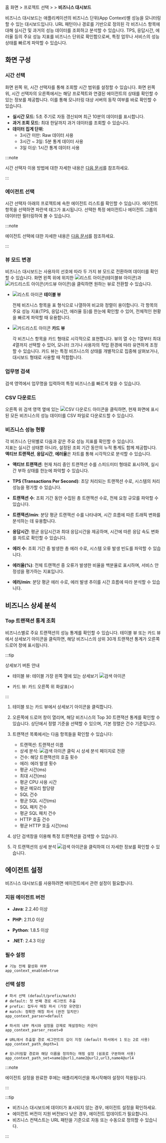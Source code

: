 홈 화면 &gt; 프로젝트 선택 &gt; <Cmdname sid="dashboard" className="uitext" /> &gt; **비즈니스 대시보드**

비즈니스 대시보드는 애플리케이션의 비즈니스 단위(App Context)별 성능을 모니터링할 수 있는 대시보드입니다.
URL 패턴이나 경로를 기반으로 정의된 각 비즈니스 항목에 대해 실시간 및 과거의 성능 데이터를 조회하고 분석할 수 있습니다.
TPS, 응답시간, 에러율 등의 주요 성능 지표를 비즈니스 단위로 확인함으로써, 특정 업무나 서비스의 성능 상태를 빠르게 파악할 수 있습니다.

## 화면 구성

<ImgLang img='apm-dashboard-business.png' desc='비즈니스 대시보드' />

### 시간 선택

화면 왼쪽 위, 시간 선택자를 통해 조회할 시간 범위를 설정할 수 있습니다.
화면 왼쪽 위, 시간 선택자의 오른쪽에서는 해당 프로젝트와 연결된 에이전트의 상태를 확인할 수 있는 정보를 제공합니다. 이를 통해 모니터링 대상 서버의 동작 여부를 바로 확인할 수 있습니다.


- **실시간 모드**: 5초 주기로 자동 갱신되며 최근 10분의 데이터를 표시합니다.
- **과거 조회 모드**: 최대 한달까지 과거 데이터를 조회할 수 있습니다.
- **데이터 집계 단위**:
    - 3시간 미만: Raw 데이터 사용
    - 3시간 ~ 3일: 5분 통계 데이터 사용
    - 3일 이상: 1시간 통계 데이터 사용

:::note

시간 선택자 이용 방법에 대한 자세한 내용은 [다음 문서](usage-ui#timeselector)를 참조하세요.

:::

### 에이전트 선택

시간 선택자 아래의 프로젝트에 속한 에이전트 리스트를 확인할 수 있습니다. 
에이전트 항목을 선택하면 파란색 태그가 표시됩니다. 선택한 특정 에이전트나 에이전트 그룹의 데이터만 필터링하여 볼 수 있습니다.

:::note

에이전트 선택에 대한 자세한 내용은 [다음 문서](dashboard#select-agent)를 참조하세요.

:::

### 뷰 모드 변경

비즈니스 대시보드는 사용자의 선호에 따라 두 가지 뷰 모드로 전환하여 데이터를 확인할 수 있습니다. 
화면 왼쪽 위에 위치한 ![리스트 아이콘](/img/ic-list.svg)(테이블뷰 아이콘)과 ![카드리스트 아이콘](/img/ic-card-list.svg)(카드뷰 아이콘)을 클릭하면 원하는 뷰로 전환할 수 있습니다.

* ![리스트 아이콘](/img/ic-list.svg) **테이블 뷰**

    전체 비즈니스 항목을 표 형식으로 나열하여 비교와 정렬이 용이합니다.
    각 항목의 주요 성능 지표(TPS, 응답시간, 에러율 등)를 한눈에 확인할 수 있어, 전체적인 현황을 빠르게 파악할 때 유용합니다.

* ![카드리스트 아이콘](/img/ic-card-list.svg) **카드 뷰**

    각 비즈니스 항목을 카드 형태로 시각적으로 표현합니다.
    뷰의 열 수는 1열부터 최대 4열까지 선택할 수 있어, 모니터 크기나 사용자의 작업 환경에 따라 유연하게 조정할 수 있습니다.
    카드 뷰는 특정 비즈니스의 상태를 개별적으로 집중해 살펴보거나, 대시보드 형태로 사용할 때 적합합니다.


### 업무명 검색

검색 영역에서 업무명을 입력하여 특정 비즈니스를 빠르게 찾을 수 있습니다.

### CSV 다운로드

오른쪽 위 검색 영역 옆에 있는 ![CSV 다운로드 아이콘](/img/ic-csv-download-ms.svg)을 클릭하면, 현재 화면에 표시된 모든 비즈니스의 성능 데이터를 CSV 파일로 다운로드할 수 있습니다.

### 비즈니스 성능 현황

각 비즈니스 단위별로 다음과 같은 주요 성능 지표를 확인할 수 있습니다.  
지표는 실시간 상태뿐 아니라, 설정된 조회 기간 동안의 누적 통계도 함께 제공합니다.  
**액티브 트랜잭션**, **응답시간**, **에러율**은 차트를 통해 시각적으로 분석할 수 있습니다.

- **액티브 트랜잭션**: 현재 처리 중인 트랜잭션 수를 스피드미터 형태로 표시하여, 실시간 부하 상태를 한눈에 파악할 수 있습니다.

- **TPS (Transactions Per Second)**: 초당 처리되는 트랜잭션 수로, 시스템의 처리 성능을 평가할 수 있습니다.

- **트랜잭션 수**: 조회 기간 동안 수집된 총 트랜잭션 수로, 전체 요청 규모를 파악할 수 있습니다.

- **트랜잭션/min**: 분당 평균 트랜잭션 수를 나타내며, 시간 흐름에 따른 트래픽 변화를 분석하는 데 유용합니다.

- **응답시간**: 평균 응답시간과 최대 응답시간을 제공하며, 시간에 따른 응답 속도 변화를 차트로 확인할 수 있습니다.

- **에러 수**: 조회 기간 중 발생한 총 에러 수로, 시스템 오류 발생 빈도를 파악할 수 있습니다.

- **에러율(%)**: 전체 트랜잭션 중 오류가 발생한 비율을 백분율로 표시하며, 서비스 안정성을 평가하는 지표입니다.

- **에러/min**: 분당 평균 에러 수로, 에러 발생 추이를 시간 흐름에 따라 분석할 수 있습니다.


## 비즈니스 상세 분석

### Top 트랜잭션 통계 조회

비즈니스별로 주요 트랜잭션의 성능 통계를 확인할 수 있습니다. 테이블 뷰 또는 카드 뷰에서 상세보기 아이콘을 클릭하면, 해당 비즈니스의 상위 30개 트랜잭션 통계가 오른쪽 드로어 창에 표시됩니다.

:::tip

상세보기 버튼 안내 

* 테이블 뷰: 테이블 가장 왼쪽 열에 있는 상세보기 ![검색 아이콘](/img/ic-pageview.svg)

* 카드 뷰: 카드 오른쪽 위 화살표(>)

:::

1. 테이블 또는 카드 뷰에서 상세보기 아이콘을 클릭합니다.

1. 오른쪽에 드로어 창이 열리며, 해당 비즈니스의 Top 30 트랜잭션 통계를 확인할 수 있습니다.
상단에서 정렬 기준을 선택할 수 있으며, 기본 정렬은 건수 기준입니다.

1. 트랜잭션 목록에서는 다음 항목들을 확인할 수 있습니다:

    * 트랜잭션: 트랜잭션 이름
    * 상세 분석: ![검색 아이콘](/img/ic-pageview.svg) 클릭 시 상세 분석 페이지로 전환
    * 건수: 해당 트랜잭션의 호출 횟수
    * 에러: 에러 발생 횟수
    * 평균 시간(ms)
    * 최대 시간(ms)
    * 평균 CPU 사용 시간
    * 평균 메모리 할당량
    * SQL 건수
    * 평균 SQL 시간(ms)
    * SQL 패치 건수
    * 평균 SQL 패치 건수
    * HTTP 호출 건수
    * 평균 HTTP 호출 시간(ms)


3. 상단 검색창을 이용해 특정 트랜잭션을 검색할 수 있습니다.

4. 각 트랜잭션의 상세 분석 ![검색 아이콘](/img/ic-pageview.svg)을 클릭하여 더 자세한 정보를 확인할 수 있습니다.

## 에이전트 설정

비즈니스 대시보드를 사용하려면 에이전트에서 관련 설정이 필요합니다.

### 지원 에이전트 버전

<InDoc product="java">

- **Java**: 2.2.40 이상

</InDoc>

<InDoc product="php">

- **PHP**: 2.11.0 이상

</InDoc>

<InDoc product="python">

- **Python**: 1.8.5 이상

</InDoc>

<InDoc product="dotnet">

- **.NET**: 2.4.3 이상

</InDoc>

### 필수 설정

```
# 기능 전체 활성화 여부
app_context_enabled=true
```

### 선택 설정

```
# 파서 선택 (default/prefix/match)
# default: 첫 번째 경로 세그먼트 추출
# prefix: 접두사 매칭 파서 (가장 유연함)
# match: 정확한 매칭 파서 (완전 일치만)
app_context_parser=default

# 파서의 내부 캐시와 설정을 강제로 재설정하는 카운터
app_context_parser_reset=0

# URL에서 추출할 경로 세그먼트의 깊이 지정 (default 파서에서 1 또는 2로 사용)
app_context_path_depth=1

# 모니터링할 경로와 해당 이름을 정의하는 매핑 설정 (쉼표로 구분하여 사용)
app_context_path_set=name1@url1,name2@url2,url3,name4@url4
```

:::note

에이전트 설정을 완료한 후에는 애플리케이션을 재시작해야 설정이 적용됩니다.

:::

:::tip

- 비즈니스 대시보드에 데이터가 표시되지 않는 경우, 에이전트 설정을 확인하세요.
- 에이전트 버전이 지원 버전보다 낮은 경우, 에이전트 업데이트가 필요합니다.
- 비즈니스 컨텍스트는 URL 패턴을 기준으로 자동 또는 수동으로 정의할 수 있습니다.

:::